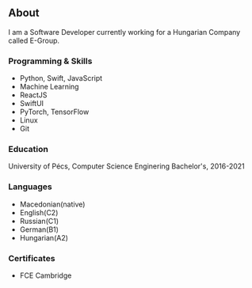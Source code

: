 ## About

I am a Software Developer currently working for a Hungarian Company called E-Group. 

### Programming & Skills

- Python, Swift, JavaScript
- Machine Learning
- ReactJS
- SwiftUI
- PyTorch, TensorFlow
- Linux
- Git 


### Education 
University of Pécs, Computer Science Enginering Bachelor's, 2016-2021

### Languages
- Macedonian(native)
- English(C2)
- Russian(C1)
- German(B1)
- Hungarian(A2)

### Certificates
- FCE Cambridge
